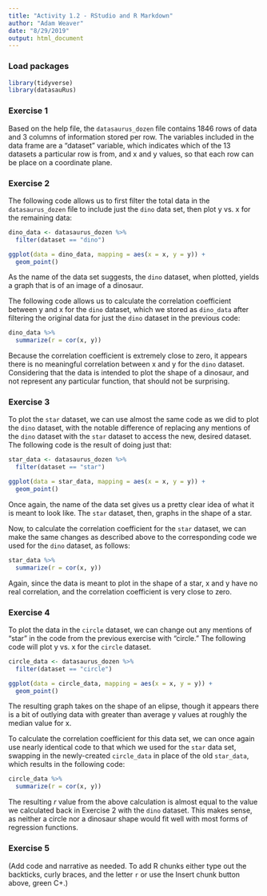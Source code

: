 ```yaml
---
title: "Activity 1.2 - RStudio and R Markdown"
author: "Adam Weaver"
date: "8/29/2019"
output: html_document
---
```


### Load packages

```r
library(tidyverse) 
library(datasauRus)
```


### Exercise 1

Based on the help file, the ```datasaurus_dozen``` file contains 1846 rows of data and 3 columns of information stored per row. The variables included in the data frame are a "dataset" variable, which indicates which of the 13 datasets a particular row is from, and x and y values, so that each row can be place on a coordinate plane.

### Exercise 2


The following code allows us to first filter the total data in the ```datasaurus_dozen``` file to include just the ```dino``` data set, then plot y vs. x for the remaining data:

```r
dino_data <- datasaurus_dozen %>%
  filter(dataset == "dino")

ggplot(data = dino_data, mapping = aes(x = x, y = y)) +
  geom_point()
```


As the name of the data set suggests, the ```dino``` dataset, when plotted, yields a graph that is of an image of a dinosaur.



The following code allows us to calculate the correlation coefficient between y and x for the ```dino``` dataset, which we stored as ```dino_data``` after filtering the original data for just the ```dino``` dataset in the previous code:

```r
dino_data %>%
  summarize(r = cor(x, y))
```
Because the correlation coefficient is extremely close to zero, it appears there is no meaningful correlation between x and y for the ```dino``` dataset. Considering that the data is intended to plot the shape of a dinosaur, and not represent any particular function, that should not be surprising.


### Exercise 3

To plot the ```star``` dataset, we can use almost the same code as we did to plot the ```dino``` dataset, with the notable difference of replacing any mentions of the ```dino``` dataset with the ```star``` dataset to access the new, desired dataset. The following code is the result of doing just that:

```r
star_data <- datasaurus_dozen %>%
  filter(dataset == "star")

ggplot(data = star_data, mapping = aes(x = x, y = y)) +
  geom_point()
```


Once again, the name of the data set gives us a pretty clear idea of what it is meant to look like. The ```star``` dataset, then, graphs in the shape of a star.



Now, to calculate the correlation coefficient for the ```star``` dataset, we can make the same changes as described above to the corresponding code we used for the ```dino``` dataset, as follows:

```r
star_data %>%
  summarize(r = cor(x, y))
```

Again, since the data is meant to plot in the shape of a star, x and y have no real correlation, and the correlation coefficient is very close to zero.

### Exercise 4

To plot the data in the ```circle``` dataset, we can change out any mentions of "star" in the code from the previous exercise with "circle." The following code will plot y vs. x for the ```circle``` dataset.

```r
circle_data <- datasaurus_dozen %>%
  filter(dataset == "circle")

ggplot(data = circle_data, mapping = aes(x = x, y = y)) +
  geom_point()
```

The resulting graph takes on the shape of an elipse, though it appears there is a bit of outlying data with greater than average y values at roughly the median value for x.

To calculate the correlation coefficient for this data set, we can once again use nearly identical code to that which we used for the ```star``` data set, swapping in the newly-created ```circle_data``` in place of the old ```star_data```, which results in the following code:
```r
circle_data %>%
  summarize(r = cor(x, y))
```

The resulting _r_ value from the above calculation is almost equal to the value we calculated back in Exercise 2 with the ```dino``` dataset. This makes sense, as neither a circle nor a dinosaur shape would fit well with most forms of regression functions.


### Exercise 5

(Add code and narrative as needed. To add R chunks either type out the backticks, curly braces, and the letter `r` or use the Insert chunk button above, green C+.)